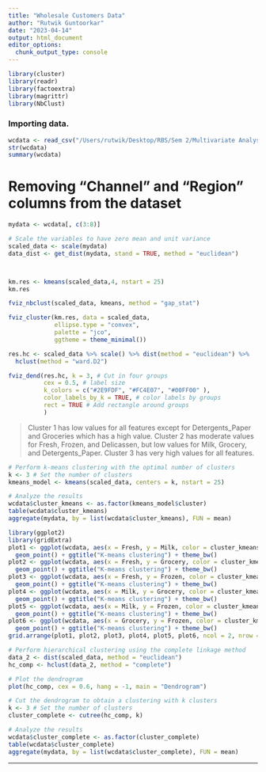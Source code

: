 ```yaml
---
title: "Wholesale Customers Data"
author: "Rutwik Guntoorkar"
date: "2023-04-14"
output: html_document
editor_options: 
  chunk_output_type: console
---
```


```r
library(cluster)
library(readr)
library(factoextra)
library(magrittr)
library(NbClust)
```

### Importing data. 

```r
wcdata <- read_csv("/Users/rutwik/Desktop/RBS/Sem 2/Multivariate Analysis/Wholesale customers data.csv")
str(wcdata)
summary(wcdata)
```

# Removing "Channel" and "Region" columns from the dataset

```r
mydata <- wcdata[, c(3:8)]
```



```r
# Scale the variables to have zero mean and unit variance
scaled_data <- scale(mydata)
data_dist <- get_dist(mydata, stand = TRUE, method = "euclidean")



km.res <- kmeans(scaled_data,4, nstart = 25)
km.res

fviz_nbclust(scaled_data, kmeans, method = "gap_stat")

fviz_cluster(km.res, data = scaled_data,
             ellipse.type = "convex",
             palette = "jco",
             ggtheme = theme_minimal())

res.hc <- scaled_data %>% scale() %>% dist(method = "euclidean") %>%
  hclust(method = "ward.D2")

fviz_dend(res.hc, k = 3, # Cut in four groups
          cex = 0.5, # label size
          k_colors = c("#2E9FDF", "#FC4E07", "#00FF00" ),
          color_labels_by_k = TRUE, # color labels by groups
          rect = TRUE # Add rectangle around groups
          )
```

>Cluster 1 has low values for all features except for Detergents_Paper and Groceries which has a high value. Cluster 2 has moderate values for Fresh, Frozen, and Delicassen, but low values for Milk, Grocery, and Detergents_Paper. Cluster 3 has very high values for all features.

```r

# Perform k-means clustering with the optimal number of clusters
k <- 3 # Set the number of clusters
kmeans_model <- kmeans(scaled_data, centers = k, nstart = 25)

# Analyze the results
wcdata$cluster_kmeans <- as.factor(kmeans_model$cluster)
table(wcdata$cluster_kmeans)
aggregate(mydata, by = list(wcdata$cluster_kmeans), FUN = mean)

library(ggplot2)
library(gridExtra)
plot1 <- ggplot(wcdata, aes(x = Fresh, y = Milk, color = cluster_kmeans)) +
  geom_point() + ggtitle("K-means clustering") + theme_bw()
plot2 <- ggplot(wcdata, aes(x = Fresh, y = Grocery, color = cluster_kmeans)) +
  geom_point() + ggtitle("K-means clustering") + theme_bw()
plot3 <- ggplot(wcdata, aes(x = Fresh, y = Frozen, color = cluster_kmeans)) +
  geom_point() + ggtitle("K-means clustering") + theme_bw()
plot4 <- ggplot(wcdata, aes(x = Milk, y = Grocery, color = cluster_kmeans)) +
  geom_point() + ggtitle("K-means clustering") + theme_bw()
plot5 <- ggplot(wcdata, aes(x = Milk, y = Frozen, color = cluster_kmeans)) +
  geom_point() + ggtitle("K-means clustering") + theme_bw()
plot6 <- ggplot(wcdata, aes(x = Grocery, y = Frozen, color = cluster_kmeans)) +
  geom_point() + ggtitle("K-means clustering") + theme_bw()
grid.arrange(plot1, plot2, plot3, plot4, plot5, plot6, ncol = 2, nrow = 3)

```

```r
# Perform hierarchical clustering using the complete linkage method
data_2 <- dist(scaled_data, method = "euclidean")
hc_comp <- hclust(data_2, method = "complete")

# Plot the dendrogram
plot(hc_comp, cex = 0.6, hang = -1, main = "Dendrogram")

# Cut the dendrogram to obtain a clustering with k clusters
k <- 3 # Set the number of clusters
cluster_complete <- cutree(hc_comp, k)

# Analyze the results
wcdata$cluster_complete <- as.factor(cluster_complete)
table(wcdata$cluster_complete)
aggregate(mydata, by = list(wcdata$cluster_complete), FUN = mean)


```

------------------------------------------------------------------------------------------------------------------



